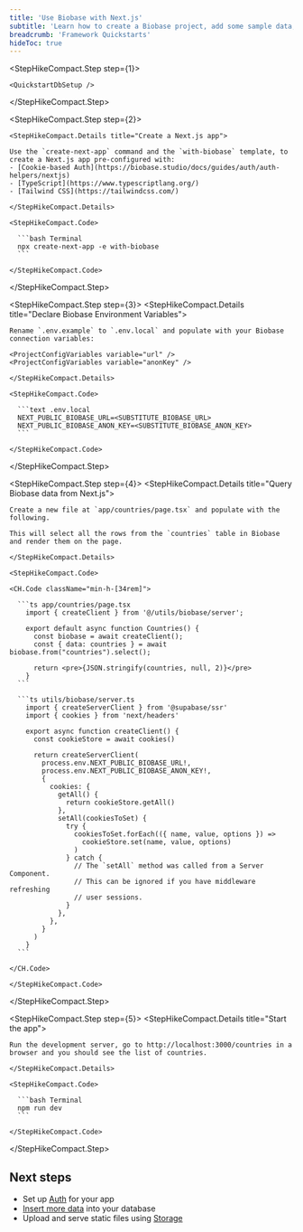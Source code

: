 ```yaml
---
title: 'Use Biobase with Next.js'
subtitle: 'Learn how to create a Biobase project, add some sample data, and query from a Next.js app.'
breadcrumb: 'Framework Quickstarts'
hideToc: true
---
```


<StepHikeCompact>

  <StepHikeCompact.Step step={1}>

    <QuickstartDbSetup />

  </StepHikeCompact.Step>

  <StepHikeCompact.Step step={2}>

    <StepHikeCompact.Details title="Create a Next.js app">

    Use the `create-next-app` command and the `with-biobase` template, to create a Next.js app pre-configured with:
    - [Cookie-based Auth](https://biobase.studio/docs/guides/auth/auth-helpers/nextjs)
    - [TypeScript](https://www.typescriptlang.org/)
    - [Tailwind CSS](https://tailwindcss.com/)

    </StepHikeCompact.Details>

    <StepHikeCompact.Code>

      ```bash Terminal
      npx create-next-app -e with-biobase
      ```

    </StepHikeCompact.Code>

  </StepHikeCompact.Step>

  <StepHikeCompact.Step step={3}>
    <StepHikeCompact.Details title="Declare Biobase Environment Variables">

    Rename `.env.example` to `.env.local` and populate with your Biobase connection variables:

    <ProjectConfigVariables variable="url" />
    <ProjectConfigVariables variable="anonKey" />

    </StepHikeCompact.Details>

    <StepHikeCompact.Code>

      ```text .env.local
      NEXT_PUBLIC_BIOBASE_URL=<SUBSTITUTE_BIOBASE_URL>
      NEXT_PUBLIC_BIOBASE_ANON_KEY=<SUBSTITUTE_BIOBASE_ANON_KEY>
      ```

    </StepHikeCompact.Code>

  </StepHikeCompact.Step>

  <StepHikeCompact.Step step={4}>
    <StepHikeCompact.Details title="Query Biobase data from Next.js">

    Create a new file at `app/countries/page.tsx` and populate with the following.

    This will select all the rows from the `countries` table in Biobase and render them on the page.

    </StepHikeCompact.Details>

    <StepHikeCompact.Code>

    <CH.Code className="min-h-[34rem]">

      ```ts app/countries/page.tsx
        import { createClient } from '@/utils/biobase/server';

        export default async function Countries() {
          const biobase = await createClient();
          const { data: countries } = await biobase.from("countries").select();

          return <pre>{JSON.stringify(countries, null, 2)}</pre>
        }
      ```

      ```ts utils/biobase/server.ts
        import { createServerClient } from '@supabase/ssr'
        import { cookies } from 'next/headers'

        export async function createClient() {
          const cookieStore = await cookies()

          return createServerClient(
            process.env.NEXT_PUBLIC_BIOBASE_URL!,
            process.env.NEXT_PUBLIC_BIOBASE_ANON_KEY!,
            {
              cookies: {
                getAll() {
                  return cookieStore.getAll()
                },
                setAll(cookiesToSet) {
                  try {
                    cookiesToSet.forEach(({ name, value, options }) =>
                      cookieStore.set(name, value, options)
                    )
                  } catch {
                    // The `setAll` method was called from a Server Component.
                    // This can be ignored if you have middleware refreshing
                    // user sessions.
                  }
                },
              },
            }
          )
        }
      ```

    </CH.Code>

    </StepHikeCompact.Code>

  </StepHikeCompact.Step>

  <StepHikeCompact.Step step={5}>
    <StepHikeCompact.Details title="Start the app">

    Run the development server, go to http://localhost:3000/countries in a browser and you should see the list of countries.

    </StepHikeCompact.Details>

    <StepHikeCompact.Code>

      ```bash Terminal
      npm run dev
      ```

    </StepHikeCompact.Code>

  </StepHikeCompact.Step>

</StepHikeCompact>

## Next steps

- Set up [Auth](/docs/guides/auth) for your app
- [Insert more data](/docs/guides/database/import-data) into your database
- Upload and serve static files using [Storage](/docs/guides/storage)
